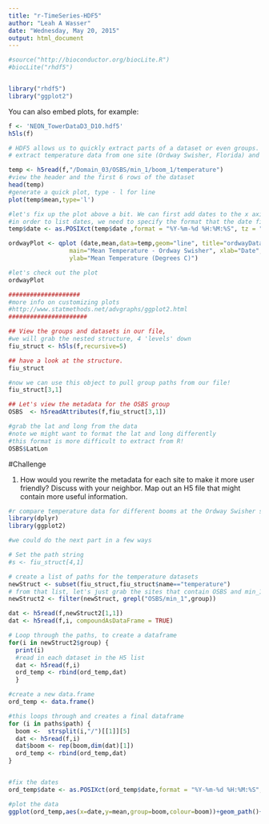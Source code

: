 ```yaml
---
title: "r-TimeSeries-HDF5"
author: "Leah A Wasser"
date: "Wednesday, May 20, 2015"
output: html_document
---
```




```r
#source("http://bioconductor.org/biocLite.R")
#biocLite("rhdf5")


library("rhdf5")
library("ggplot2")
```

You can also embed plots, for example:

```r
f <- 'NEON_TowerDataD3_D10.hdf5'
h5ls(f)

# HDF5 allows us to quickly extract parts of a dataset or even groups.
# extract temperature data from one site (Ordway Swisher, Florida) and plot it

temp <- h5read(f,"/Domain_03/OSBS/min_1/boom_1/temperature")
#view the header and the first 6 rows of the dataset
head(temp)
#generate a quick plot, type - l for line 
plot(temp$mean,type='l')

#let's fix up the plot above a bit. We can first add dates to the x axis. 
#in order to list dates, we need to specify the format that the date field is in.
temp$date <- as.POSIXct(temp$date ,format = "%Y-%m-%d %H:%M:%S", tz = "EST")

ordwayPlot <- qplot (date,mean,data=temp,geom="line", title="ordwayData",
                 main="Mean Temperature - Ordway Swisher", xlab="Date", 
                 ylab="Mean Temperature (Degrees C)")

#let's check out the plot
ordwayPlot

####################
#more info on customizing plots
#http://www.statmethods.net/advgraphs/ggplot2.html
######################
```

```r

## View the groups and datasets in our file, 
#we will grab the nested structure, 4 'levels' down
fiu_struct <- h5ls(f,recursive=5)

## have a look at the structure.
fiu_struct

#now we can use this object to pull group paths from our file!
fiu_struct[3,1]

## Let's view the metadata for the OSBS group
OSBS  <- h5readAttributes(f,fiu_struct[3,1])

#grab the lat and long from the data
#note we might want to format the lat and long differently 
#this format is more difficult to extract from R!
OSBS$LatLon

```

#Challenge

1. How would you rewrite the metadata for each site to make it more user friendly? Discuss with your neighbor. Map out an H5 file that might contain more useful information.


```r

#r compare temperature data for different booms at the Ordway Swisher site.
library(dplyr)
library(ggplot2)

#we could do the next part in a few ways

# Set the path string
#s <- fiu_struct[4,1]

# create a list of paths for the temperature datasets 
newStruct <- subset(fiu_struct,fiu_struct$name=="temperature")
# from that list, let's just grab the sites that contain OSBS and min_1
newStruct2 <- filter(newStruct, grepl("OSBS/min_1",group))

dat <- h5read(f,newStruct2[1,1])
dat <- h5read(f,i, compoundAsDataFrame = TRUE)

# Loop through the paths, to create a dataframe
for(i in newStruct2$group) { 
  print(i)
  #read in each dataset in the H5 list
  dat <- h5read(f,i)
  ord_temp <- rbind(ord_temp,dat)
  }

#create a new data.frame
ord_temp <- data.frame()

#this loops through and creates a final dataframe
for (i in paths$path) {
  boom <-  strsplit(i,"/")[[1]][5]
  dat <- h5read(f,i)
  dat$boom <- rep(boom,dim(dat)[1])
  ord_temp <- rbind(ord_temp,dat)
}


#fix the dates
ord_temp$date <- as.POSIXct(ord_temp$date,format = "%Y-%m-%d %H:%M:%S", tz = "EST")

#plot the data
ggplot(ord_temp,aes(x=date,y=mean,group=boom,colour=boom))+geom_path()+ylab("Mean temperature") + xlab("Date")+theme_bw()+ggtitle("3 Days of temperature data at Ordway Swisher")


```

